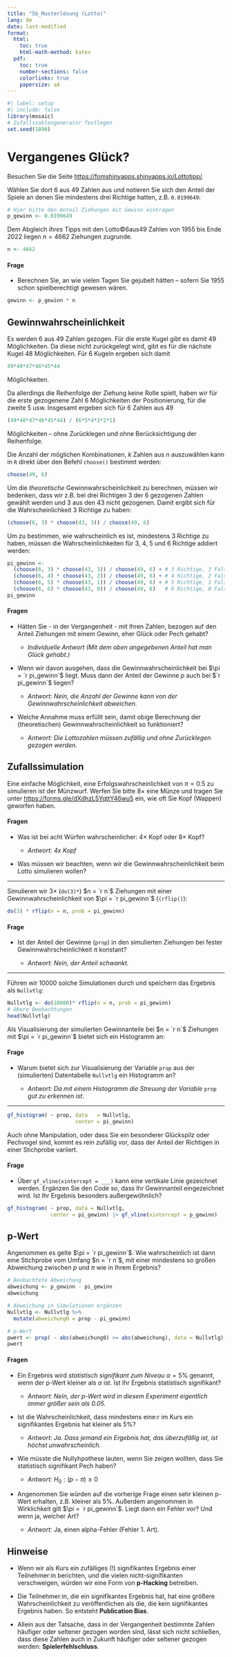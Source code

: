 ```yaml
---
title: "5b_Musterlösung (Lotto)"
lang: de
date: last-modified
format: 
  html:
    toc: true
    html-math-method: katex
  pdf:
    toc: true
    number-sections: false
    colorlinks: true
    papersize: a4
---
```


```r
#| label: setup
#| include: false
library(mosaic)
# Zufallszahlengenerator festlegen
set.seed(1896)
```

# Vergangenes Glück?

Besuchen Sie die Seite <https://fomshinyapps.shinyapps.io/Lottotipp/>.

Wählen Sie dort 6 aus 49 Zahlen aus und notieren Sie sich den Anteil der Spiele an denen Sie mindestens drei Richtige hatten, z.B. `0.0199649`:

```r
# Hier bitte den Anteil Ziehungen mit Gewinn eintragen
p_gewinn <- 0.0199649
```

Dem Abgleich *Ihres* Tipps mit den Lotto©6aus49 Zahlen von 1955 bis Ende 2022 liegen $n = 4662$ Ziehungen zugrunde.

```r
n <- 4662
```

#### Frage

-   Berechnen Sie, an wie vielen Tagen Sie gejubelt hätten -- sofern Sie 1955 schon spielberechtigt gewesen wären.

```r
gewinn <- p_gewinn * n
```

## Gewinnwahrscheinlichkeit

Es werden 6 aus 49 Zahlen gezogen. Für die erste Kugel gibt es damit 49 Möglichkeiten. Da diese nicht zurückgelegt wird, gibt es für die nächste Kugel 48 Möglichkeiten. Für 6 Kugeln ergeben sich damit

```r
49*48*47*46*45*44
```

Möglichkeiten.

Da allerdings die Reihenfolge der Ziehung keine Rolle spielt, haben wir für die erste gezogenene Zahl 6 Möglichkeiten der Positionierung, für die zweite 5 usw. Insgesamt ergeben sich für 6 Zahlen aus 49

```r
(49*48*47*46*45*44) / (6*5*4*3*2*1)
```

Möglichkeiten -- ohne Zurücklegen und ohne Berücksichtigung der Reihenfolge.

Die Anzahl der möglichen Kombinationen, $k$ Zahlen aus $n$ auszuwählen kann in `R` direkt über den Befehl `choose()` bestimmt werden:

```r
choose(49, 6)
```

Um die *theoretische* Gewinnwahrscheinlichkeit zu berechnen, müssen wir bedenken, dass wir z.B. bei drei Richtigen 3 der 6 gezogenen Zahlen gewählt werden und 3 aus den 43 nicht gezogenen. Damit ergibt sich für die Wahrscheinlichkeit 3 Richtige zu haben:

```r
(choose(6, 3) * choose(43, 3)) / choose(49, 6)
```

Um zu bestimmen, wie wahrscheinlich es ist, mindestens 3 Richtige zu haben, müssen die Wahrscheinlichkeiten für 3, 4, 5 und 6 Richtige addiert werden:

```r
pi_gewinn <- 
  (choose(6, 3) * choose(43, 3)) / choose(49, 6) + # 3 Richtige, 3 Falsche
  (choose(6, 4) * choose(43, 2)) / choose(49, 6) + # 4 Richtige, 2 Falsche
  (choose(6, 5) * choose(43, 1)) / choose(49, 6) + # 5 Richtige, 1 Falsche
  (choose(6, 6) * choose(43, 0)) / choose(49, 6)   # 6 Richtige, 0 Falsche
pi_gewinn
```

#### Fragen

-   Hätten Sie - in der Vergangenheit - mit Ihren Zahlen, bezogen auf den Anteil Ziehungen mit einem Gewinn, eher Glück oder Pech gehabt?

    -   *Individuelle Antwort (Mit dem oben angegebenen Anteil hat man Glück gehabt.)*

-   Wenn wir davon ausgehen, dass die Gewinnwahrscheinlichkeit bei $\pi = `r pi_gewinn`$ liegt. Muss dann der Anteil der Gewinne $p$ auch bei $`r pi_gewinn`$ liegen?

    -   *Antwort: Nein, die Anzahl der Gewinne kann von der Gewinnwahrscheinlichkeit abweichen.*

-   Welche Annahme muss erfüllt sein, damit obige Berechnung der (theoretischen) Gewinnwahrscheinlichkeit so funktioniert?

    -   *Antwort: Die Lottozahlen müssen zufällig und ohne Zurücklegen gezogen werden.*

## Zufallssimulation

Eine einfache Möglichkeit, eine Erfolgswahrscheinlichkeit von $\pi=0.5$ zu simulieren ist der Münzwurf. Werfen Sie bitte $8\times$ eine Münze und tragen Sie unter <https://forms.gle/dXdhzL5YqttY46wu5> ein, wie oft Sie Kopf (Wappen) geworfen haben.

#### Fragen

-   Was ist bei acht Würfen wahrscheinlicher: $4\times$ Kopf oder $8\times$ Kopf?

    -   *Antwort: 4x Kopf*

-   Was müssen wir beachten, wenn wir die Gewinnwahrscheinlichkeit beim Lotto simulieren wollen?

------------------------------------------------------------------------

Simulieren wir $3\times$ (`do(3)*`) $n = `r n`$ Ziehungen mit einer Gewinnwahrscheinlichkeit von $\pi = `r pi_gewinn`$ (`(rflip()`):

```r
do(3) * rflip(n = n, prob = pi_gewinn)
```

#### Frage

-   Ist der Anteil der Gewinne (`prop`) in den simulierten Ziehungen bei fester Gewinnwahrscheinlichkeit $\pi$ konstant?

    -   *Antwort: Nein, der Anteil schwankt.*

------------------------------------------------------------------------

Führen wir 10000 solche Simulationen durch und speichern das Ergebnis als `Nullvtlg`:

```r
Nullvtlg <- do(10000)* rflip(n = n, prob = pi_gewinn)
# Obere Beobachtungen
head(Nullvtlg)
```

Als Visualisierung der simulierten Gewinnanteile bei $n = `r n`$ Ziehungen mit $\pi = `r pi_gewinn`$ bietet sich ein Histogramm an:

#### Frage

-   Warum bietet sich zur Visualisierung der Variable `prop` aus der (simulierten) Datentabelle `Nullvtlg` ein Histogramm an?

    -   *Antwort: Da mit einem Histogramm die Streuung der Variable* `prop` *gut zu erkennen ist.*

------------------------------------------------------------------------

```r
gf_histogram( ~ prop, data   = Nullvtlg,
                      center = pi_gewinn)
```

Auch ohne Manipulation, oder dass Sie ein besonderer Glückspilz oder Pechvogel sind, kommt es rein zufällig vor, dass der Anteil der Richtigen in einer Stichprobe variiert.

#### Frage

-   Über `gf_vline(xintercept = ___)` kann eine vertikale Linie gezeichnet werden. Ergänzen Sie den Code so, dass Ihr Gewinnanteil eingezeichnet wird. Ist Ihr Ergebnis besonders außergewöhnlich?

```r
gf_histogram( ~ prop, data = Nullvtlg,
              center = pi_gewinn) |> gf_vline(xintercept = p_gewinn)

```

## p-Wert

Angenommen es gelte $\pi = `r pi_gewinn`$. Wie wahrscheinlich ist dann eine Stichprobe vom Umfang $n = `r n`$, mit einer mindestens so großen Abweichung zwischen $p$ und $\pi$ wie in Ihrem Ergebnis?

```r
# Beobachtete Abweichung
abweichung <- p_gewinn - pi_gewinn
abweichung

# Abweichung in Simulationen ergänzen
Nullvtlg <- Nullvtlg %>%
  mutate(abweichung0 = prop - pi_gewinn)

# p-Wert
pwert <- prop( ~ abs(abweichung0) >= abs(abweichung), data = Nullvtlg)
pwert
```

#### Fragen

-   Ein Ergebnis wird *statistisch signifikant zum Niveau* $\alpha=5\%$ genannt, wenn der p-Wert kleiner als $\alpha$ ist. Ist Ihr Ergebnis statistisch signifikant?

    -   *Antwort: Nein, der p-Wert wird in diesem Experiment eigentlich immer größer sein als 0.05.*

-   Ist die Wahrscheinlichkeit, dass mindestens eine:r im Kurs ein signifikantes Ergebnis hat kleiner als 5%?

    -   *Antwort: Ja. Dass jemand ein Ergebnis hat, das überzufällig ist, ist höchst unwahrscheinlich.*

-   Wie müsste die Nullyhpothese lauten, wenn Sie zeigen wollten, dass Sie statistisch signifikant Pech haben?

    -   *Antwort:* $H_0 : (p - \pi) ≥ 0$

-   Angenommen Sie würden auf die vorherige Frage einen sehr kleinen p-Wert erhalten, z.B. kleiner als 5%. Außerdem angenommen in Wirklichkeit gilt $\pi = `r pi_gewinn`$. Liegt dann ein Fehler vor? Und wenn ja, welcher Art?

    -   *Antwort:* Ja, einen alpha-Fehler (Fehler 1. Art).

## Hinweise

-   Wenn wir als Kurs ein zufälliges (!) signifikantes Ergebnis einer Teilnehmer:in berichten, und die vielen nicht-signifikanten verschweigen, würden wir eine Form von **p-Hacking** betreiben.

-   Die Teilnehmer:in, die ein signifikantes Ergebnis hat, hat eine größere Wahrscheinlichkeit zu veröffentlichen als die, die kein signifikantes Ergebnis haben. So entsteht **Publication Bias**.

-   Allein aus der Tatsache, dass in der Vergangenheit bestimmte Zahlen häufiger oder seltener gezogen worden sind, lässt sich nicht schließen, dass diese Zahlen auch in Zukunft häufiger oder seltener gezogen werden: **Spielerfehlschluss**.
